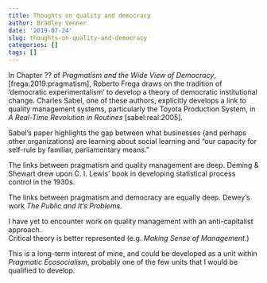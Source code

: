```yaml
---
title: Thoughts on quality and democracy
author: Bradley Venner
date: '2019-07-24'
slug: thoughts-on-quality-and-democracy
categories: []
tags: []
---
```


In Chapter ?? of *Pragmatism and the Wide View of Democracy*, [frega:2019:pragmatism], Roberto Frega draws on the tradition of 'democratic experimentalism' to develop a theory of democratic institutional change.  Charles Sabel, one of these authors, explicitly develops a link to quality management systems, particularly the Toyota Production System, in *A Real-Time Revolution in Routines* [sabel:real:2005].

Sabel's paper highlights the gap between what businesses (and perhaps other organizations) are learning about social learning and "our capacity for self-rule by familiar, parliamentary means."

The links between pragmatism and quality management are deep.  Deming & Shewart drew upon C. I. Lewis' book in developing statistical process control in the 1930s.  

The links between pragmatism and democracy are equally deep.  Dewey's work *The Public and It's Problems*.

I have yet to encounter work on quality management with an anti-capitalist approach.    
Critical theory is better represented (e.g. *Making Sense of Management*.)

This is a long-term interest of mine, and could be developed as a unit within *Pragmatic Ecosocialism*, probably one of the few units that I would be qualified to develop.